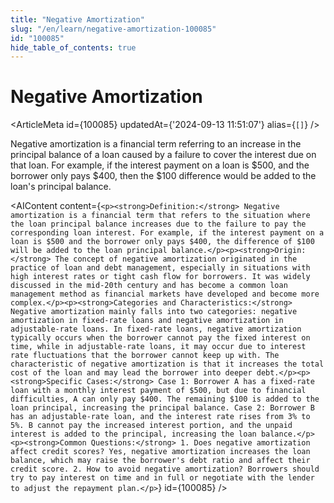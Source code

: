 ```yaml
---
title: "Negative Amortization"
slug: "/en/learn/negative-amortization-100085"
id: "100085"
hide_table_of_contents: true
---
```



# Negative Amortization

<ArticleMeta id={100085} updatedAt={'2024-09-13 11:51:07'} alias={`[]`} />
<div className='border-solid border-b border-t-0 my-4 border-[var(--ifm-color-gray-300)]' />

Negative amortization is a financial term referring to an increase in the principal balance of a loan caused by a failure to cover the interest due on that loan. For example, if the interest payment on a loan is $500, and the borrower only pays $400, then the $100 difference would be added to the loan's principal balance.

<AIContent content={`<p><strong>Definition:</strong> Negative amortization is a financial term that refers to the situation where the loan principal balance increases due to the failure to pay the corresponding loan interest. For example, if the interest payment on a loan is $500 and the borrower only pays $400, the difference of $100 will be added to the loan principal balance.</p><p><strong>Origin:</strong> The concept of negative amortization originated in the practice of loan and debt management, especially in situations with high interest rates or tight cash flow for borrowers. It was widely discussed in the mid-20th century and has become a common loan management method as financial markets have developed and become more complex.</p><p><strong>Categories and Characteristics:</strong> Negative amortization mainly falls into two categories: negative amortization in fixed-rate loans and negative amortization in adjustable-rate loans. In fixed-rate loans, negative amortization typically occurs when the borrower cannot pay the fixed interest on time, while in adjustable-rate loans, it may occur due to interest rate fluctuations that the borrower cannot keep up with. The characteristic of negative amortization is that it increases the total cost of the loan and may lead the borrower into deeper debt.</p><p><strong>Specific Cases:</strong> Case 1: Borrower A has a fixed-rate loan with a monthly interest payment of $500, but due to financial difficulties, A can only pay $400. The remaining $100 is added to the loan principal, increasing the principal balance. Case 2: Borrower B has an adjustable-rate loan, and the interest rate rises from 3% to 5%. B cannot pay the increased interest portion, and the unpaid interest is added to the principal, increasing the loan balance.</p><p><strong>Common Questions:</strong> 1. Does negative amortization affect credit scores? Yes, negative amortization increases the loan balance, which may raise the borrower's debt ratio and affect their credit score. 2. How to avoid negative amortization? Borrowers should try to pay interest on time and in full or negotiate with the lender to adjust the repayment plan.</p>`} id={100085} />
